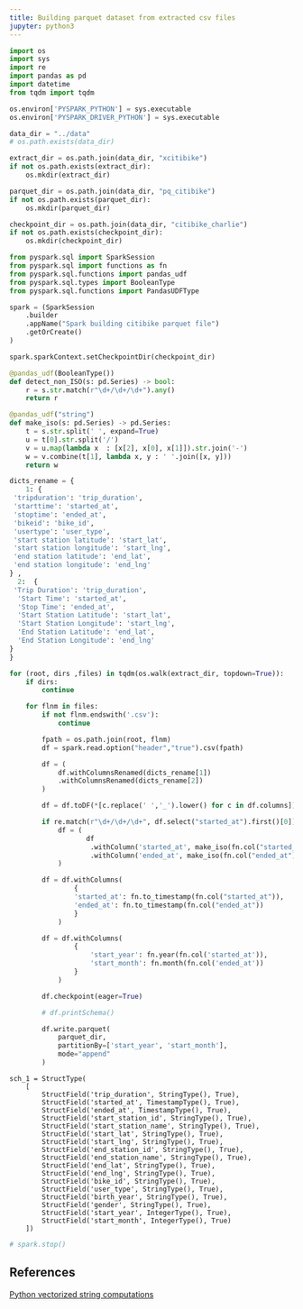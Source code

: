 ```yaml
---
title: Building parquet dataset from extracted csv files
jupyter: python3
---
```




```python
import os
import sys
import re 
import pandas as pd
import datetime
from tqdm import tqdm

os.environ['PYSPARK_PYTHON'] = sys.executable
os.environ['PYSPARK_DRIVER_PYTHON'] = sys.executable
```

```python
data_dir = "../data"
# os.path.exists(data_dir)

extract_dir = os.path.join(data_dir, "xcitibike")
if not os.path.exists(extract_dir):
    os.mkdir(extract_dir)

parquet_dir = os.path.join(data_dir, "pq_citibike")
if not os.path.exists(parquet_dir):
    os.mkdir(parquet_dir)

checkpoint_dir = os.path.join(data_dir, "citibike_charlie")
if not os.path.exists(checkpoint_dir):
    os.mkdir(checkpoint_dir)
```

```python
from pyspark.sql import SparkSession
from pyspark.sql import functions as fn
from pyspark.sql.functions import pandas_udf
from pyspark.sql.types import BooleanType
from pyspark.sql.functions import PandasUDFType
```

```python
spark = (SparkSession
    .builder
    .appName("Spark building citibike parquet file")
    .getOrCreate()
)
```

```python
spark.sparkContext.setCheckpointDir(checkpoint_dir)
```

```python
@pandas_udf(BooleanType())
def detect_non_ISO(s: pd.Series) -> bool:
    r = s.str.match(r"\d+/\d+/\d+").any()
    return r

@pandas_udf("string")
def make_iso(s: pd.Series) -> pd.Series:
    t = s.str.split(' ', expand=True)
    u = t[0].str.split('/')
    v = u.map(lambda x  : [x[2], x[0], x[1]]).str.join('-')
    w = v.combine(t[1], lambda x, y : ' '.join([x, y]))
    return w
```

```python
dicts_rename = {
    1: {
 'tripduration': 'trip_duration',
 'starttime': 'started_at',
 'stoptime': 'ended_at',
 'bikeid': 'bike_id',
 'usertype': 'user_type',
 'start station latitude': 'start_lat',
 'start station longitude': 'start_lng',
 'end station latitude': 'end_lat',
 'end station longitude': 'end_lng'
} ,
  2:  {
 'Trip Duration': 'trip_duration',
  'Start Time': 'started_at',
  'Stop Time': 'ended_at',
  'Start Station Latitude': 'start_lat',
  'Start Station Longitude': 'start_lng',
  'End Station Latitude': 'end_lat',
  'End Station Longitude': 'end_lng'    
}
}
```

```python
for (root, dirs ,files) in tqdm(os.walk(extract_dir, topdown=True)):
    if dirs:
        continue

    for flnm in files:
        if not flnm.endswith('.csv'):  
            continue

        fpath = os.path.join(root, flnm)
        df = spark.read.option("header","true").csv(fpath)

        df = (
            df.withColumnsRenamed(dicts_rename[1])
            .withColumnsRenamed(dicts_rename[2])
        )

        df = df.toDF(*[c.replace(' ','_').lower() for c in df.columns])

        if re.match(r"\d+/\d+/\d+", df.select("started_at").first()[0]):
            df = (
                   df
                    .withColumn('started_at', make_iso(fn.col("started_at")))
                    .withColumn('ended_at', make_iso(fn.col("ended_at")))
            ) 

        df = df.withColumns(
                {
                'started_at': fn.to_timestamp(fn.col("started_at")),
                'ended_at': fn.to_timestamp(fn.col("ended_at"))
                }
            )   

        df = df.withColumns(
                {
                    'start_year': fn.year(fn.col('started_at')),
                    'start_month': fn.month(fn.col('ended_at'))
                }
            )

        df.checkpoint(eager=True)

        # df.printSchema()

        df.write.parquet(
            parquet_dir, 
            partitionBy=['start_year', 'start_month'], 
            mode="append"
        )

```

``` 
sch_1 = StructType(
    [
        StructField('trip_duration', StringType(), True), 
        StructField('started_at', TimestampType(), True), 
        StructField('ended_at', TimestampType(), True), 
        StructField('start_station_id', StringType(), True), 
        StructField('start_station_name', StringType(), True), 
        StructField('start_lat', StringType(), True), 
        StructField('start_lng', StringType(), True), 
        StructField('end_station_id', StringType(), True), 
        StructField('end_station_name', StringType(), True), 
        StructField('end_lat', StringType(), True), 
        StructField('end_lng', StringType(), True), 
        StructField('bike_id', StringType(), True), 
        StructField('user_type', StringType(), True), 
        StructField('birth_year', StringType(), True), 
        StructField('gender', StringType(), True), 
        StructField('start_year', IntegerType(), True), 
        StructField('start_month', IntegerType(), True)
    ])
```

```python
# spark.stop()
```

## References

[Python vectorized string computations](https://jakevdp.github.io/PythonDataScienceHandbook/03.10-working-with-strings.html)

